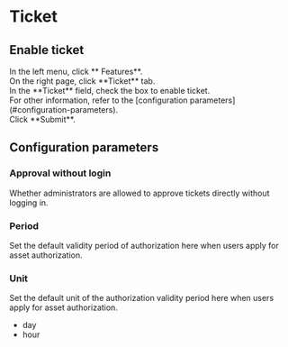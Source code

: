 # Ticket <Icon name="xpack-lg" />

## Enable ticket

<Steps>

<div>
<Nav name="system-settings" />
</div>

<div>
In the left menu, click **<Icon name="Feature" /> Features**.
</div>

<div>
On the right page, click **Ticket** tab.
</div>

<div>
In the **Ticket** field, check the box to enable ticket.
</div>

<div>
For other information, refer to the [configuration parameters](#configuration-parameters).
</div>

<div>
Click **Submit**.
</div>

</Steps>


## Configuration parameters

### Approval without login

Whether administrators are allowed to approve tickets directly without logging in.

### Period

Set the default validity period of authorization here when users apply for asset authorization.

### Unit

Set the default unit of the authorization validity period here when users apply for asset authorization.
- day
- hour